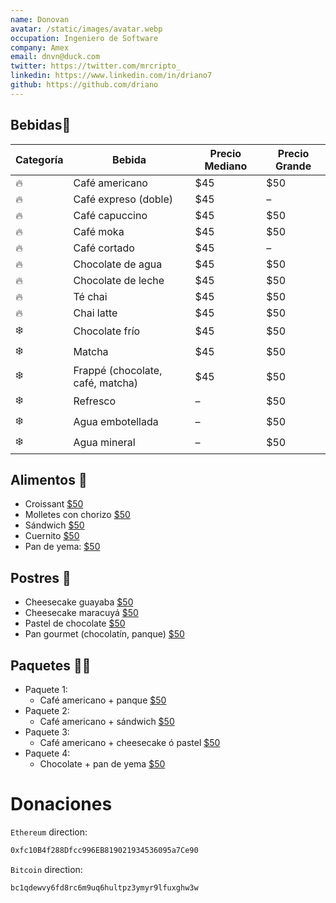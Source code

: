 ```yaml
---
name: Donovan
avatar: /static/images/avatar.webp
occupation: Ingeniero de Software
company: Amex
email: dnvn@duck.com
twitter: https://twitter.com/mrcripto_
linkedin: https://www.linkedin.com/in/driano7
github: https://github.com/driano
---
```


## Bebidas🧋

<div className="overflow-x-auto rounded-xl shadow-md my-6">
  <table className="min-w-full table-auto border border-gray-200 text-left text-sm text-gray-700">
    <thead className="bg-gray-100">
      <tr>
        <th className="border px-4 py-2 font-semibold">Categoría</th>
        <th className="border px-4 py-2 font-semibold">Bebida</th>
        <th className="border px-4 py-2 font-semibold">Precio Mediano</th>
        <th className="border px-4 py-2 font-semibold">Precio Grande</th>
      </tr>
    </thead>
    <tbody className="bg-white">
      <tr><td className="border px-4 py-2">🔥</td><td className="border px-4 py-2">Café americano</td><td className="border px-4 py-2">$45</td><td className="border px-4 py-2">$50</td></tr>
      <tr><td className="border px-4 py-2">🔥</td><td className="border px-4 py-2">Café expreso (doble)</td><td className="border px-4 py-2">$45</td><td className="border px-4 py-2">–</td></tr>
      <tr><td className="border px-4 py-2">🔥</td><td className="border px-4 py-2">Café capuccino</td><td className="border px-4 py-2">$45</td><td className="border px-4 py-2">$50</td></tr>
      <tr><td className="border px-4 py-2">🔥</td><td className="border px-4 py-2">Café moka</td><td className="border px-4 py-2">$45</td><td className="border px-4 py-2">$50</td></tr>
      <tr><td className="border px-4 py-2">🔥</td><td className="border px-4 py-2">Café cortado</td><td className="border px-4 py-2">$45</td><td className="border px-4 py-2">–</td></tr>
      <tr><td className="border px-4 py-2">🔥</td><td className="border px-4 py-2">Chocolate de agua</td><td className="border px-4 py-2">$45</td><td className="border px-4 py-2">$50</td></tr>
      <tr><td className="border px-4 py-2">🔥</td><td className="border px-4 py-2">Chocolate de leche</td><td className="border px-4 py-2">$45</td><td className="border px-4 py-2">$50</td></tr>
      <tr><td className="border px-4 py-2">🔥</td><td className="border px-4 py-2">Té chai</td><td className="border px-4 py-2">$45</td><td className="border px-4 py-2">$50</td></tr>
      <tr><td className="border px-4 py-2">🔥</td><td className="border px-4 py-2">Chai latte</td><td className="border px-4 py-2">$45</td><td className="border px-4 py-2">$50</td></tr>
      <tr><td className="border px-4 py-2">❄️</td><td className="border px-4 py-2">Chocolate frío</td><td className="border px-4 py-2">$45</td><td className="border px-4 py-2">$50</td></tr>
      <tr><td className="border px-4 py-2">❄️</td><td className="border px-4 py-2">Matcha</td><td className="border px-4 py-2">$45</td><td className="border px-4 py-2">$50</td></tr>
      <tr><td className="border px-4 py-2">❄️</td><td className="border px-4 py-2">Frappé (chocolate, café, matcha)</td><td className="border px-4 py-2">$45</td><td className="border px-4 py-2">$50</td></tr>
      <tr><td className="border px-4 py-2">❄️</td><td className="border px-4 py-2">Refresco</td><td className="border px-4 py-2">–</td><td className="border px-4 py-2">$50</td></tr>
      <tr><td className="border px-4 py-2">❄️</td><td className="border px-4 py-2">Agua embotellada</td><td className="border px-4 py-2">–</td><td className="border px-4 py-2">$50</td></tr>
      <tr><td className="border px-4 py-2">❄️</td><td className="border px-4 py-2">Agua mineral</td><td className="border px-4 py-2">–</td><td className="border px-4 py-2">$50</td></tr>
    </tbody>
  </table>
</div>


## Alimentos 🥪

<ul>
  <li>
    Croissant <u>$50</u>
  </li>
  <li>
    Molletes con chorizo <u>$50</u>
  </li>
  <li>
    Sándwich <u>$50</u>
  </li>
  <li>
    Cuernito <u>$50</u>
  </li>
  <li>
    Pan de yema: <u>$50</u>
  </li>
</ul>

## Postres 🍰

<ul>
  <li>
    Cheesecake guayaba <u>$50</u>
  </li>
  <li>
    Cheesecake maracuyá <u>$50</u>
  </li>
  <li>
    Pastel de chocolate <u>$50</u>
  </li>
  <li>
    Pan gourmet (chocolatín, panque) <u>$50</u>
  </li>
</ul>

## Paquetes 🧋🍰

<ul>
  <li>
    Paquete 1:
    <ul>
      <li>
        Café americano + panque <u>$50</u>
      </li>
    </ul>
  </li>
  <li>
    Paquete 2:
    <ul>
      <li>
        Café americano + sándwich <u>$50</u>
      </li>
    </ul>
  </li>
  <li>
    Paquete 3:
    <ul>
      <li>
        Café americano + cheesecake ó pastel <u>$50</u>
      </li>
    </ul>
  </li>
  <li>
    Paquete 4:
    <ul>
      <li>
        Chocolate + pan de yema <u>$50</u>
      </li>
    </ul>
  </li>
</ul>

# Donaciones

`Ethereum` direction:

```bash
0xfc10B4f288Dfcc996EB819021934536095a7Ce90
```

`Bitcoin` direction:

```bash
bc1qdewvy6fd8rc6m9uq6hultpz3ymyr9lfuxghw3w
```
